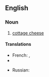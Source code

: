 ==English==

===Noun===
{{en-noun|sg=[[curd]] [[cheese]]|pl=curd cheeses}}

# [[cottage cheese]]

====Translations====
{{trans-top|cheese}}
* French: {{t+|fr|fromage blanc|m}}, {{t+|fr|faisselle|f}}
* {{trreq|Georgian}}
{{trans-mid}}
* Russian: {{t|ru|домашний сыр|tr=domášnij syr|sc=Cyrl}}
{{trans-bottom}}